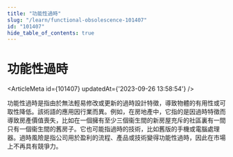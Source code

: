 ```yaml
---
title: "功能性過時"
slug: "/learn/functional-obsolescence-101407"
id: "101407"
hide_table_of_contents: true
---
```



# 功能性過時

<ArticleMeta id={101407} updatedAt={'2023-09-26 13:58:54'} />
<div className='border-solid border-b border-t-0 my-4 border-[var(--ifm-color-gray-300)]' />

功能性過時是指由於無法輕易修改或更新的過時設計特徵，導致物體的有用性或可取性降低。該術語的應用因行業而異。例如，在房地產中，它指的是因過時特徵而導致房產價值喪失，比如在一個擁有至少三個衞生間的新房屋充斥的社區裏有一間只有一個衞生間的舊房子。它也可能指過時的技術，比如舊版的手機或電腦處理器。過時風險是指公司用於盈利的流程、產品或技術變得功能性過時，因此在市場上不再具有競爭力。
